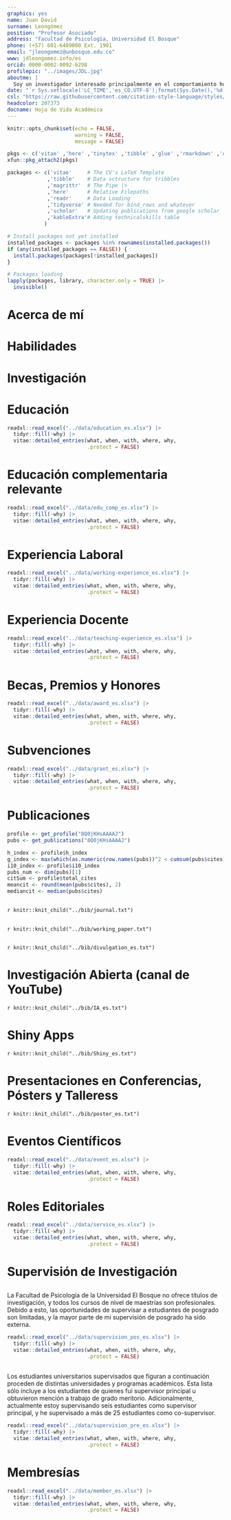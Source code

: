 ```yaml
---
graphics: yes
name: Juan David
surname: Leongómez
position: "Profesor Asociado"
address: "Facultad de Psicología, Universidad El Bosque"
phone: (+57) 601-6489000 Ext. 1901
email: "jleongomez@unbosque.edu.co"
www: jdleongomez.info/es
orcid: 0000-0002-0092-6298
profilepic: "../images/JDL.jpg"
aboutme: |
  Soy un investigador interesado principalmente en el comportamiento humano, así como en los métodos cuantitativos y la ciencia reproducible.
date: "`r Sys.setlocale('LC_TIME','es_CO.UTF-8');format(Sys.Date(),'%d de %B de %Y')`"
csl: "https://raw.githubusercontent.com/citation-style-language/styles/master/apa-cv.csl"
headcolor: 207373
docname: Hoja de Vida Académica
---
```


```r
knitr::opts_chunk$set(echo = FALSE,
                      warning = FALSE,
                      message = FALSE)

pkgs <- c('vitae' ,'here' ,'tinytex' ,'tibble' ,'glue' ,'rmarkdown' ,'dplyr', 'readr' ,'yaml')
xfun::pkg_attach2(pkgs)

packages <- c('vitae'     # The CV's LaTeX Template
             ,'tibble'    # Data sctructure for tribbles
             ,'magrittr'  # The Pipe |>
             ,'here'      # Relative Filepaths
             ,'readr'     # Data Loading
             ,'tidyverse' # Needed for bind_rows and whatever
             ,'scholar'   # Updating publications from google scholar
             ,'kableExtra'# Adding technicalskills table
            )

# Install packages not yet installed
installed_packages <- packages %in% rownames(installed.packages())
if (any(installed_packages == FALSE)) {
  install.packages(packages[!installed_packages])
}

# Packages loading
lapply(packages, library, character.only = TRUE) |>
  invisible()
```

# Acerca de mí

\begin{minipage}[c]{0.85\linewidth}
Soy Profesor Asociado e investigador de \href{https://jdleongomez.info/es/team/}{\textit{\textbf{EvoCo}: Laboratorio de Evolución y Comportamiento Humano}}, y lider del grupo de investigación \href{https://investigaciones.unbosque.edu.co/codec}{\textit{\textbf{CODEC}: Ciencias Cognitivas y del Comportamiento}} (clasificación  \href{https://scienti.minciencias.gov.co/gruplac/jsp/visualiza/visualizagr.jsp?nro=00000000001446}{\textbf{A1}}),  \href{https://www.uelbosque.edu.co/psicologia}{Facultad de Psicología}, \href{https://www.uelbosque.edu.co/}{Universidad El Bosque} en Bogotá, Colombia. Mis intereses de investigación se centran principalmente en la elección de pareja, la comunicación vocal humana y la musicalidad, así como en la bioacústica, la psicoacústica y los efectos hormonales en el comportamiento humano. Publiqué uno de los primeros artículos que muestran los cambios en el tono de la voz en respuesta al estatus social del oyente, y he demostrado los fuertes efectos de la modulación de la voz en los oyentes en contextos de cortejo. Me apasionan los métodos cuantitativos y la programación en \textbf{R}, como herramienta para promover la reproducibilidad y la ciencia abierta. Por esto, soy \href{https://rr.peercommunityin.org/about/recommenders}{recomendador} (editor) de \href{https://rr.peercommunityin.org/}{PCI Registered Reports}.
\end{minipage} \begin{minipage}[c]{0.15\linewidth}
\begin{flushright} 
\hfill \href{https://jdleongomez.info/es/team/}{\includegraphics[width=2.3cm, height=2.3cm]{Logo_EvoCo.png}} \newline \href{https://investigaciones.unbosque.edu.co/codec}{\includegraphics[width=2.3cm, height=2.3cm]{Logo_CODEC.png}}
\end{flushright}
\end{minipage}

# Habilidades

\begin{cvskills}
  \cvskill
    {Programación}
    {\href{https://www.r-project.org/}{\textbf{R}} (avanzado: todo el procesamiento de datos, análisis, diagramas y tablas —e incluso esta HV— hechos en R)}

  \cvskill
    {Informes reproducibles}
    {Markdown/\href{https://rmarkdown.rstudio.com/}{R Markdown} (incluyendo código  \href{https://www.latex-project.org/}{{\fontfamily{cmr}\selectfont\LaTeX}} y \href{https://html.spec.whatwg.org/}{HTML}\faHtml5). Control de versiones: \href{https://git-scm.com/}{Git} \faGit* y \href{https://github.com/JDLeongomez}{GitHub} \faGithub}

  \cvskill
    {Investigación Cuantitativa}
    {Modelado estadístico, modelos de efectos mixtos, inferencia multimodelo, \textit{machine learning}}

  \cvskill
    {Software}
    {\href{https://posit.co/products/open-source/rstudio/}{RStudio}, \href{https://code.visualstudio.com/}{Visual Studio Code}, \href{https://www.fon.hum.uva.nl/praat/}{Praat}, \href{https://www.audacityteam.org/}{Audacity}, \href{https://inkscape.org/}{InkScape}, \href{https://www.zotero.org/}{Zotero}}

  \cvskill
    {Idiomas}
    {Inglés/Español}
\end{cvskills}

# Investigación

\begin{cvskills}
  \cvskill
    {Areas de Investigacion}
    {\textbf{Voz humana • Modulación vocal • Elección de pareja • Comportamiento humano}}

  \cvskill
    {Principales Métodos de Investigación}
    {Diseños experimentales • Análisis acústico • Morfometría • Calificación de estímulos}
\end{cvskills}

# Educación

```r
readxl::read_excel("../data/education_es.xlsx") |>
  tidyr::fill(-why) |>
  vitae::detailed_entries(what, when, with, where, why,
                          .protect = FALSE)
```

# Educación complementaria relevante

```r
readxl::read_excel("../data/edu_comp_es.xlsx") |>
  tidyr::fill(-why) |>
  vitae::detailed_entries(what, when, with, where, why,
                          .protect = FALSE)
```

# Experiencia Laboral

```r
readxl::read_excel("../data/working-experience_es.xlsx") |>
  tidyr::fill(-why) |>
  vitae::detailed_entries(what, when, with, where, why,
                          .protect = FALSE)
```

# Experiencia Docente

```r
readxl::read_excel("../data/teaching-experience_es.xlsx") |>
  tidyr::fill(-why) |>
  vitae::detailed_entries(what, when, with, where, why,
                          .protect = FALSE)
```

# Becas, Premios y Honores

```r
readxl::read_excel("../data/award_es.xlsx") |>
  tidyr::fill(-why) |>
  vitae::detailed_entries(what, when, with, where, why,
                          .protect = FALSE)
```

# Subvenciones

```r
readxl::read_excel("../data/grant_es.xlsx") |>
  tidyr::fill(-why) |>
  vitae::detailed_entries(what, when, with, where, why,
                          .protect = FALSE)
```

# Publicaciones

```r
profile <- get_profile("8Q0jKHsAAAAJ")
pubs <- get_publications("8Q0jKHsAAAAJ")

h_index <- profile$h_index
g_index <- max(which(as.numeric(row.names(pubs))^2 < cumsum(pubs$cites)))
i10_index <- profile$i10_index
pubs_num <- dim(pubs)[1]
citSum <- profile$total_cites
meancit <- round(mean(pubs$cites), 2)
mediancit <- median(pubs$cites)
```

\begin{tcolorbox}[enhanced,
        on line, 
        boxsep=4pt, left=0pt,right=0pt,top=0pt,bottom=0pt,
        colframe=white,colback=teal,
        hyperurl={https://scholar.google.com/citations?user=8Q0jKHsAAAAJ}]
  
\color{white}
  \begin{minipage}[c]{0.245\linewidth}
    \begin{center} 
      \begin{huge} `r h_index` \end{huge}
     \begin{small} Índice \textit{h} \end{small} 
    \end{center} 
  \end{minipage} 
  \begin{minipage}[c]{0.245\linewidth}
    \begin{center} 
      \begin{huge} `r g_index` \end{huge}
      \begin{small} Índice \textit{g} \end{small} 
    \end{center}
  \end{minipage} 
  \begin{minipage}[c]{0.245\linewidth}
    \begin{center} 
      \begin{huge} `r i10_index` \end{huge}
      \begin{small} Índice i10 \end{small} 
    \end{center}
  \end{minipage} 
  \begin{minipage}[c]{0.245\linewidth}
    \begin{center}  
      \begin{huge} `r pubs_num` \end{huge}
      \begin{small} Publicaciones \end{small} 
    \end{center}
  \end{minipage} 
  
  \begin{center} \noindent\line(1,0){150} Citas \noindent\line(1,0){150} \end{center}
  
  \begin{minipage}[c]{0.325\linewidth}  
    \begin{center} 
      \begin{small} Total \end{small} 
      \begin{LARGE} `r citSum` \end{LARGE} 
    \end{center}
  \end{minipage} 
  \begin{minipage}[c]{0.325\linewidth}
    \begin{center} 
      \begin{small} Media \end{small} 
      \begin{LARGE} `r meancit` \end{LARGE}
    \end{center}
  \end{minipage} 
  \begin{minipage}[c]{0.325\linewidth}
    \begin{center}  
      \begin{small} Mediana \end{small} 
      \begin{LARGE} `r mediancit` \end{LARGE}
   \end{center}
  \end{minipage} 
\end{tcolorbox}

## \textbf{Artículos y Trabajos Publicados}

\begingroup
\footnotesize
\setlength{\parindent}{-0.5in}
\setlength{\leftskip}{0.5in}

`r knitr::knit_child("../bib/journal.txt")`

\endgroup

## \textbf{\textit{Preprints} y Artículos en Revisión}

\begingroup
\footnotesize
\setlength{\parindent}{-0.5in}
\setlength{\leftskip}{0.5in}

`r knitr::knit_child("../bib/working_paper.txt")`

\endgroup

## \textbf{Articulos de Divulgación}

\begingroup
\footnotesize
\setlength{\parindent}{-0.5in}
\setlength{\leftskip}{0.5in}

`r knitr::knit_child("../bib/divulgation_es.txt")`

\endgroup

# Investigación Abierta (canal de YouTube)

\begin{minipage}[c]{0.15\linewidth}
\href{https://www.youtube.com/@InvestigacionAbierta}{\includegraphics[width=2.3cm, height=2.3cm]{Logo_IA.png}}
\end{minipage} \begin{minipage}[c]{0.85\linewidth}
\textcolor{red}{\faYoutube} \href{https://www.youtube.com/@InvestigacionAbierta}{Investigación Abierta} es un canal de YouTube donde publico videos y tutoriales acerca de métodos y buenas prácticas de investigación, estadística y ciencia abierta, así como algunos programas útiles de código abierto.
\end{minipage}

\begingroup
\footnotesize
\setlength{\parindent}{-0.5in}
\setlength{\leftskip}{0.5in}

`r knitr::knit_child("../bib/IA_es.txt")`

\endgroup

# Shiny Apps

\begin{minipage}[c]{0.10\linewidth}
\href{https://jdleongomez.info/es/#shiny}{\includegraphics[width=1.5cm, height=1.74cm]{shiny_hex.png}}
\end{minipage} \begin{minipage}[c]{0.90\linewidth}
He creado algunas, pequeñas aplicaciones públicas con \href{https://shiny.posit.co/}{Shiny} en R, sobre todo por diversión. Aunque todavía estoy aprendiendo, en esta sección hay algunos ejemplos.
\end{minipage} 

\begingroup
\footnotesize
\setlength{\parindent}{-0.5in}
\setlength{\leftskip}{0.5in}

`r knitr::knit_child("../bib/Shiny_es.txt")`

\endgroup

# Presentaciones en Conferencias, Pósters y Talleress

\begingroup
\footnotesize
\setlength{\parindent}{-0.5in}
\setlength{\leftskip}{0.5in}

`r knitr::knit_child("../bib/poster_es.txt")`

\endgroup

# Eventos Científicos

```r
readxl::read_excel("../data/event_es.xlsx") |>
  tidyr::fill(-why) |>
  vitae::detailed_entries(what, when, with, where, why,
                          .protect = FALSE)
```

# Roles Editoriales

\begin{small}
\textbf{Nota:} Mi registro verificado como par académico y editor internacional está disponible en mi perfil de \href{https://www.webofscience.com/wos/author/record/387716}{Web of Science}.
\end{small}

```r
readxl::read_excel("../data/service_es.xlsx") |>
  tidyr::fill(-why) |>
  vitae::detailed_entries(what, when, with, where, why,
                          .protect = FALSE)
```

# Supervisión de Investigación

## \textbf{Posgrado}

La Facultad de Psicología de la Universidad El Bosque no ofrece títulos de investigación, y todos los cursos de nivel de maestrías son profesionales. Debido a esto, las oportunidades de supervisar a estudiantes de posgrado son limitadas, y la mayor parte de mi supervisión de posgrado ha sido externa.

```r
readxl::read_excel("../data/supervision_pos_es.xlsx") |>
  tidyr::fill(-why) |>
  vitae::detailed_entries(what, when, with, where, why,
                          .protect = FALSE)
```

## \textbf{Pregrado}

Los estudiantes universitarios supervisados que figuran a continuación proceden de distintas universidades y programas académicos. Esta lista sólo incluye a los estudiantes de quienes fui supervisor principal u obtuvieron mención a trabajo de grado meritorio. Adicionalmente, actualmente estoy supervisando seis estudiantes como supervisor principal, y he supervisado a más de 25 estudiantes como co-supervisor.

```r
readxl::read_excel("../data/supervision_pre_es.xlsx") |>
  tidyr::fill(-why) |>
  vitae::detailed_entries(what, when, with, where, why,
                          .protect = FALSE)
```

# Membresías

```r
readxl::read_excel("../data/member_es.xlsx") |>
  tidyr::fill(-why) |>
  vitae::detailed_entries(what, when, with, where, why,
                          .protect = FALSE)
```